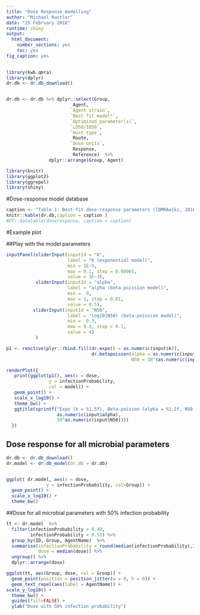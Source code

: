 ---
title: "Dose Response modelling"
author: "Michael Rustler"
date: "25 February 2016"
runtime: shiny
output: 
  html_document: 
    number_sections: yes
    toc: yes
fig_caption: yes
---


```{r, cache=FALSE, include=FALSE}
library(kwb.qmra)
library(dplyr)
dr.db <- dr.db_download()


dr.db <- dr.db %>% dplyr::select(Group,
                         Agent, 
                        `Agent strain`,
                        `Best fit model*`,
                        `Optimized parameter(s)`, 
                        `LD50/ID50`,
                        `Host type`,
                         Route,
                        `Dose units`,
                         Response, 
                         Reference)  %>% 
                dplyr::arrange(Group, Agent) 

library(knitr)
library(ggplot2)
library(ggrepel)
library(shiny)
```

#Dose-response model database

```{r, echo=FALSE}
caption <- "Table 1: Best-fit dose-response parameters ([QMRAwiki, 2016](http://qmrawiki.canr.msu.edu/index.php/?title=Table_of_Recommended_Best-Fit_Parameters))"
knitr::kable(dr.db,caption = caption )
#DT::datatable(doseresponse, caption = caption)
```

#Example plot

##Play with the model parameters

```{r, fig.width=8, fig.height=5,echo=FALSE, fig.cap="Figure 1: Dose-response exponential model"}
inputPanel(sliderInput(inputId = "k", 
                       label = "K (exponential model)",
                       min = 1E-5,
                       max = 0.1, step = 0.00001,
                       value = 1E-3),
           sliderInput(inputId = "alpha", 
                       label = "alpha (beta-poission model)",
                       min =  0,
                       max = 1, step = 0.01,
                       value = 0.5),
          sliderInput(inputId = "N50", 
                       label = "log10(N50) (beta-poission model)",
                       min =  0.3,
                       max = 9.3, step = 0.1,
                       value = 4)
           )

p1 <- reactive(plyr::rbind.fill(dr.expo(k = as.numeric(input$k)),
                                dr.betapoisson(alpha = as.numeric(input$alpha),
                                               N50 = 10^(as.numeric(input$N50)))))

renderPlot({
   print(ggplot(p1(), aes(x = dose, 
                y = infectionProbability, 
                col = model)) + 
   geom_point() +
   scale_x_log10() + 
   theme_bw() + 
   ggtitle(sprintf("Expo (k = %1.5f), Beta-poisson (alpha = %1.2f, N50 = %10.0f)", as.numeric(input$k), 
                   as.numeric(input$alpha), 
                   10^as.numeric(input$N50))))
  })

```

## Dose response for all microbial parameters

```{r, echo=FALSE, fig.width=8, fig.height=5, fig.cap="Figure 2: Dose-response for all parameters"}
dr.db <- dr.db_download()
dr.model <- dr.db_model(dr.db = dr.db)


ggplot( dr.model, aes(x = dose, 
               y = infectionProbability, col=Group)) + 
  geom_point() + 
  scale_x_log10() + 
  theme_bw()

```

##Dose for all microbial parameters with 50% infection probability

```{r, echo=FALSE, fig.width=8, fig.height=5, fig.cap="Figure 3: Dose for all microbial parameters with 50% infection probability"}
tt <- dr.model  %>%  
  filter(infectionProbability > 0.49,
         infectionProbability < 0.51) %>%  
  group_by(ID, Group, AgentName)  %>% 
  summarise(infectionProbability = round(median(infectionProbability),2), 
            dose = median(dose)) %>%  
  ungroup() %>% 
  dplyr::arrange(dose)

ggplot(tt, aes(Group, dose, col = Group)) + 
  geom_point(position = position_jitter(w = 0, h = 0)) + 
  geom_text_repel(aes(label = AgentName)) +
scale_y_log10() + 
  theme_bw() +
  guides(fill=FALSE) +
  ylab("Dose with 50% infection probability")

```
